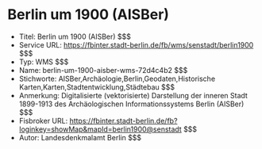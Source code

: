 # Berlin um 1900 (AISBer)
- Titel: Berlin um 1900 (AISBer) $$$
- Service URL: https://fbinter.stadt-berlin.de/fb/wms/senstadt/berlin1900 $$$
- Typ: WMS $$$
- Name: berlin-um-1900-aisber-wms-72d4c4b2 $$$
- Stichworte: AISBer,Archäologie,Berlin,Geodaten,Historische Karten,Karten,Stadtentwicklung,Städtebau $$$
- Anmerkung: Digitalisierte (vektorisierte) Darstellung der inneren Stadt 1899-1913 des Archäologischen Informationssystems Berlin (AISBer) $$$
- Fisbroker URL: https://fbinter.stadt-berlin.de/fb?loginkey=showMap&mapId=berlin1900@senstadt $$$
- Autor: Landesdenkmalamt Berlin $$$
